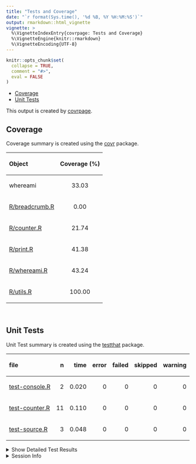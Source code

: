 ```yaml
---
title: "Tests and Coverage"
date: "`r format(Sys.time(), '%d %B, %Y %H:%M:%S')`"
output: rmarkdown::html_vignette
vignette: >
  %\VignetteIndexEntry{covrpage: Tests and Coverage}
  %\VignetteEngine{knitr::rmarkdown}
  %\VignetteEncoding{UTF-8}
---
```

  
```r
knitr::opts_chunk$set(
  collapse = TRUE,
  comment = "#>",
  eval = FALSE
)
```

<!--- Placeholder for tests/README.md Do Not Edit--->
  - [Coverage](#coverage)
  - [Unit Tests](#unit-tests)

This output is created by
[covrpage](https://github.com/metrumresearchgroup/covrpage).

## Coverage

Coverage summary is created using the
[covr](https://github.com/r-lib/covr) package.

<table>

<thead>

<tr>

<th style="text-align:left;">

Object

</th>

<th style="text-align:center;">

Coverage (%)

</th>

</tr>

</thead>

<tbody>

<tr>

<td style="text-align:left;">

whereami

</td>

<td style="text-align:center;">

33.03

</td>

</tr>

<tr>

<td style="text-align:left;">

[R/breadcrumb.R](https://github.com/yonicd/whereami/tree/cli_methods/R/breadcrumb.R)

</td>

<td style="text-align:center;">

0.00

</td>

</tr>

<tr>

<td style="text-align:left;">

[R/counter.R](https://github.com/yonicd/whereami/tree/cli_methods/R/counter.R)

</td>

<td style="text-align:center;">

21.74

</td>

</tr>

<tr>

<td style="text-align:left;">

[R/print.R](https://github.com/yonicd/whereami/tree/cli_methods/R/print.R)

</td>

<td style="text-align:center;">

41.38

</td>

</tr>

<tr>

<td style="text-align:left;">

[R/whereami.R](https://github.com/yonicd/whereami/tree/cli_methods/R/whereami.R)

</td>

<td style="text-align:center;">

43.24

</td>

</tr>

<tr>

<td style="text-align:left;">

[R/utils.R](https://github.com/yonicd/whereami/tree/cli_methods/R/utils.R)

</td>

<td style="text-align:center;">

100.00

</td>

</tr>

</tbody>

</table>

<br>

## Unit Tests

Unit Test summary is created using the
[testthat](https://github.com/r-lib/testthat) package.

<table>

<thead>

<tr>

<th style="text-align:left;">

file

</th>

<th style="text-align:right;">

n

</th>

<th style="text-align:right;">

time

</th>

<th style="text-align:right;">

error

</th>

<th style="text-align:right;">

failed

</th>

<th style="text-align:right;">

skipped

</th>

<th style="text-align:right;">

warning

</th>

</tr>

</thead>

<tbody>

<tr>

<td style="text-align:left;">

[test-console.R](https://github.com/yonicd/whereami/tree/cli_methods/tests/testthat/test-console.R)

</td>

<td style="text-align:right;">

2

</td>

<td style="text-align:right;">

0.020

</td>

<td style="text-align:right;">

0

</td>

<td style="text-align:right;">

0

</td>

<td style="text-align:right;">

0

</td>

<td style="text-align:right;">

0

</td>

</tr>

<tr>

<td style="text-align:left;">

[test-counter.R](https://github.com/yonicd/whereami/tree/cli_methods/tests/testthat/test-counter.R)

</td>

<td style="text-align:right;">

11

</td>

<td style="text-align:right;">

0.110

</td>

<td style="text-align:right;">

0

</td>

<td style="text-align:right;">

0

</td>

<td style="text-align:right;">

0

</td>

<td style="text-align:right;">

0

</td>

</tr>

<tr>

<td style="text-align:left;">

[test-source.R](https://github.com/yonicd/whereami/tree/cli_methods/tests/testthat/test-source.R)

</td>

<td style="text-align:right;">

3

</td>

<td style="text-align:right;">

0.048

</td>

<td style="text-align:right;">

0

</td>

<td style="text-align:right;">

0

</td>

<td style="text-align:right;">

0

</td>

<td style="text-align:right;">

0

</td>

</tr>

</tbody>

</table>

<details closed>

<summary> Show Detailed Test Results </summary>

<table>

<thead>

<tr>

<th style="text-align:left;">

file

</th>

<th style="text-align:left;">

context

</th>

<th style="text-align:left;">

test

</th>

<th style="text-align:left;">

status

</th>

<th style="text-align:right;">

n

</th>

<th style="text-align:right;">

time

</th>

</tr>

</thead>

<tbody>

<tr>

<td style="text-align:left;">

[test-console.R](https://github.com/yonicd/whereami/tree/cli_methods/tests/testthat/test-console.R#L9)

</td>

<td style="text-align:left;">

console functionality

</td>

<td style="text-align:left;">

console functionality: class

</td>

<td style="text-align:left;">

PASS

</td>

<td style="text-align:right;">

1

</td>

<td style="text-align:right;">

0.018

</td>

</tr>

<tr>

<td style="text-align:left;">

[test-console.R](https://github.com/yonicd/whereami/tree/cli_methods/tests/testthat/test-console.R#L13)

</td>

<td style="text-align:left;">

console functionality

</td>

<td style="text-align:left;">

console functionality: value

</td>

<td style="text-align:left;">

PASS

</td>

<td style="text-align:right;">

1

</td>

<td style="text-align:right;">

0.002

</td>

</tr>

<tr>

<td style="text-align:left;">

[test-counter.R](https://github.com/yonicd/whereami/tree/cli_methods/tests/testthat/test-counter.R#L8)

</td>

<td style="text-align:left;">

counter functionality

</td>

<td style="text-align:left;">

counter flow: no counter exists

</td>

<td style="text-align:left;">

PASS

</td>

<td style="text-align:right;">

1

</td>

<td style="text-align:right;">

0.001

</td>

</tr>

<tr>

<td style="text-align:left;">

[test-counter.R](https://github.com/yonicd/whereami/tree/cli_methods/tests/testthat/test-counter.R#L14)

</td>

<td style="text-align:left;">

counter functionality

</td>

<td style="text-align:left;">

counter flow: initial

</td>

<td style="text-align:left;">

PASS

</td>

<td style="text-align:right;">

1

</td>

<td style="text-align:right;">

0.036

</td>

</tr>

<tr>

<td style="text-align:left;">

[test-counter.R](https://github.com/yonicd/whereami/tree/cli_methods/tests/testthat/test-counter.R#L18)

</td>

<td style="text-align:left;">

counter functionality

</td>

<td style="text-align:left;">

counter flow: check counter was created

</td>

<td style="text-align:left;">

PASS

</td>

<td style="text-align:right;">

1

</td>

<td style="text-align:right;">

0.001

</td>

</tr>

<tr>

<td style="text-align:left;">

[test-counter.R](https://github.com/yonicd/whereami/tree/cli_methods/tests/testthat/test-counter.R#L22)

</td>

<td style="text-align:left;">

counter functionality

</td>

<td style="text-align:left;">

counter flow: counter name

</td>

<td style="text-align:left;">

PASS

</td>

<td style="text-align:right;">

1

</td>

<td style="text-align:right;">

0.002

</td>

</tr>

<tr>

<td style="text-align:left;">

[test-counter.R](https://github.com/yonicd/whereami/tree/cli_methods/tests/testthat/test-counter.R#L26)

</td>

<td style="text-align:left;">

counter functionality

</td>

<td style="text-align:left;">

counter flow: counter bump

</td>

<td style="text-align:left;">

PASS

</td>

<td style="text-align:right;">

1

</td>

<td style="text-align:right;">

0.020

</td>

</tr>

<tr>

<td style="text-align:left;">

[test-counter.R](https://github.com/yonicd/whereami/tree/cli_methods/tests/testthat/test-counter.R#L30)

</td>

<td style="text-align:left;">

counter functionality

</td>

<td style="text-align:left;">

counter flow: counter state

</td>

<td style="text-align:left;">

PASS

</td>

<td style="text-align:right;">

1

</td>

<td style="text-align:right;">

0.003

</td>

</tr>

<tr>

<td style="text-align:left;">

[test-counter.R](https://github.com/yonicd/whereami/tree/cli_methods/tests/testthat/test-counter.R#L34)

</td>

<td style="text-align:left;">

counter functionality

</td>

<td style="text-align:left;">

counter flow: cat\_whereami

</td>

<td style="text-align:left;">

PASS

</td>

<td style="text-align:right;">

1

</td>

<td style="text-align:right;">

0.042

</td>

</tr>

<tr>

<td style="text-align:left;">

[test-counter.R](https://github.com/yonicd/whereami/tree/cli_methods/tests/testthat/test-counter.R#L38)

</td>

<td style="text-align:left;">

counter functionality

</td>

<td style="text-align:left;">

counter flow: multiple counter states

</td>

<td style="text-align:left;">

PASS

</td>

<td style="text-align:right;">

1

</td>

<td style="text-align:right;">

0.001

</td>

</tr>

<tr>

<td style="text-align:left;">

[test-counter.R](https://github.com/yonicd/whereami/tree/cli_methods/tests/testthat/test-counter.R#L42)

</td>

<td style="text-align:left;">

counter functionality

</td>

<td style="text-align:left;">

counter flow: multiple counter names

</td>

<td style="text-align:left;">

PASS

</td>

<td style="text-align:right;">

1

</td>

<td style="text-align:right;">

0.001

</td>

</tr>

<tr>

<td style="text-align:left;">

[test-counter.R](https://github.com/yonicd/whereami/tree/cli_methods/tests/testthat/test-counter.R#L47)

</td>

<td style="text-align:left;">

counter functionality

</td>

<td style="text-align:left;">

counter flow: reset item

</td>

<td style="text-align:left;">

PASS

</td>

<td style="text-align:right;">

1

</td>

<td style="text-align:right;">

0.001

</td>

</tr>

<tr>

<td style="text-align:left;">

[test-counter.R](https://github.com/yonicd/whereami/tree/cli_methods/tests/testthat/test-counter.R#L52)

</td>

<td style="text-align:left;">

counter functionality

</td>

<td style="text-align:left;">

counter flow: reset all

</td>

<td style="text-align:left;">

PASS

</td>

<td style="text-align:right;">

1

</td>

<td style="text-align:right;">

0.002

</td>

</tr>

<tr>

<td style="text-align:left;">

[test-source.R](https://github.com/yonicd/whereami/tree/cli_methods/tests/testthat/test-source.R#L8)

</td>

<td style="text-align:left;">

source functionality

</td>

<td style="text-align:left;">

source calls: direct call

</td>

<td style="text-align:left;">

PASS

</td>

<td style="text-align:right;">

1

</td>

<td style="text-align:right;">

0.015

</td>

</tr>

<tr>

<td style="text-align:left;">

[test-source.R](https://github.com/yonicd/whereami/tree/cli_methods/tests/testthat/test-source.R#L12)

</td>

<td style="text-align:left;">

source functionality

</td>

<td style="text-align:left;">

source calls: path expand

</td>

<td style="text-align:left;">

PASS

</td>

<td style="text-align:right;">

1

</td>

<td style="text-align:right;">

0.015

</td>

</tr>

<tr>

<td style="text-align:left;">

[test-source.R](https://github.com/yonicd/whereami/tree/cli_methods/tests/testthat/test-source.R#L16)

</td>

<td style="text-align:left;">

source functionality

</td>

<td style="text-align:left;">

source calls: print

</td>

<td style="text-align:left;">

PASS

</td>

<td style="text-align:right;">

1

</td>

<td style="text-align:right;">

0.018

</td>

</tr>

</tbody>

</table>

</details>

<details>

<summary> Session Info </summary>

<table>

<thead>

<tr>

<th style="text-align:left;">

Field

</th>

<th style="text-align:left;">

Value

</th>

</tr>

</thead>

<tbody>

<tr>

<td style="text-align:left;">

Version

</td>

<td style="text-align:left;">

R version 3.5.1 (2018-07-02)

</td>

</tr>

<tr>

<td style="text-align:left;">

Platform

</td>

<td style="text-align:left;">

x86\_64-apple-darwin15.6.0 (64-bit)

</td>

</tr>

<tr>

<td style="text-align:left;">

Running

</td>

<td style="text-align:left;">

macOS 10.14.4

</td>

</tr>

<tr>

<td style="text-align:left;">

Language

</td>

<td style="text-align:left;">

en\_US

</td>

</tr>

<tr>

<td style="text-align:left;">

Timezone

</td>

<td style="text-align:left;">

America/New\_York

</td>

</tr>

</tbody>

</table>

<table>

<thead>

<tr>

<th style="text-align:left;">

Package

</th>

<th style="text-align:left;">

Version

</th>

</tr>

</thead>

<tbody>

<tr>

<td style="text-align:left;">

testthat

</td>

<td style="text-align:left;">

2.0.1

</td>

</tr>

<tr>

<td style="text-align:left;">

covr

</td>

<td style="text-align:left;">

3.2.1

</td>

</tr>

<tr>

<td style="text-align:left;">

covrpage

</td>

<td style="text-align:left;">

0.0.70

</td>

</tr>

</tbody>

</table>

</details>

<!--- Final Status : pass --->

